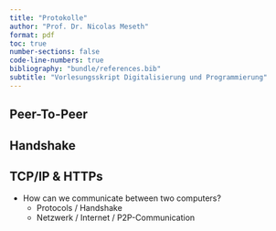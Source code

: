 ```yaml
---
title: "Protokolle"
author: "Prof. Dr. Nicolas Meseth"
format: pdf
toc: true
number-sections: false
code-line-numbers: true
bibliography: "bundle/references.bib"
subtitle: "Vorlesungsskript Digitalisierung und Programmierung"
---
```

## Peer-To-Peer

## Handshake

## TCP/IP & HTTPs

-   How can we communicate between two computers?
     -   Protocols / Handshake
     -   Netzwerk / Internet / P2P-Communication

